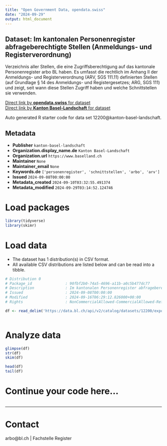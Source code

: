```yaml
---
title: "Open Government Data, opendata.swiss"
date: "2024-09-29"
output: html_document
---
```


## Dataset: Im kantonalen Personenregister abfrageberechtigte Stellen (Anmeldungs- und Registerverordnung)

Verzeichnis aller Stellen, die eine Zugriffsberechtigung auf das kantonale Personenregister arbo BL haben. Es umfasst die rechtlich im Anhang II der Anmeldungs- und Registerverordnung (ARV, SGS 111.11) definierten Stellen (auf Grundlage § 14 des Anmeldungs- und Registergesetzes; ARG, SGS 111) und zeigt, seit wann diese Stellen Zugriff haben und welche Schnittstellen sie verwenden.

[Direct link by **opendata.swiss** for dataset](https://opendata.swiss/de/dataset/im-kantonalen-personenregister-abfrageberechtigte-stellen-anmeldungs-und-registerverord-07-2024)<br>
[Direct link by **Kanton Basel-Landschaft** for dataset](https://data.bl.ch/explore/dataset/12200/)

Auto generated R starter code for data set 12200@kanton-basel-landschaft.

## Metadata

- **Publisher** `kanton-basel-landschaft`
- **Organization.display_name.de** `Kanton Basel-Landschaft`
- **Organization.url** `https://www.baselland.ch`
- **Maintainer** `None`
- **Maintainer_email** `None`
- **Keywords.de** `['personenregister', 'schnittstellen', 'arbo', 'arv']`
- **Issued** `2024-09-08T00:00:00`
- **Metadata_created** `2024-09-10T03:32:55.491374`
- **Metadata_modified** `2024-09-29T03:14:52.124746`


# Load packages

```r

library(tidyverse)
library(skimr)

```

# Load data

-   The dataset has 1 distribution(s) in CSV format.
-   All available CSV distributions are listed below and can be read into a tibble.

```r

# Distribution 0
# Package_id               : 90fbf2b0-74a5-4696-a11b-a0c5b477dc77
# Description              : Im kantonalen Personenregister abfrageberechtigte Stellen (Anmeldungs- und Registerverordnung) (csv)
# Issued                   : 2024-09-08T00:00:00
# Modified                 : 2024-09-16T06:29:12.826000+00:00
# Rights                   : NonCommercialAllowed-CommercialAllowed-ReferenceRequired

df <- read_delim('https://data.bl.ch/api/v2/catalog/datasets/12200/exports/csv?use_labels=true')



```

# Analyze data

```r

glimpse(df)
str(df)
skim(df)

head(df)
tail(df)

```

# Continue your code here...

```r

```

------------------------------------------------------------------------

# Contact

arbo@bl.ch | Fachstelle Register
